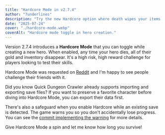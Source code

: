 ```yaml
---
title: "Hardcore Mode in v2.7.4"
author: "7underlines"
description: "Try the new Hardcore option where death wipes your items and gold."
date: "2025-07-24"
cover: "./hardcore-mode.webp"
coverAlt: "Hardcore mode toggle in hero creation."
---
```


Version 2.7.4 introduces a **Hardcore Mode** that you can toggle while creating a new hero. When enabled, any time your hero dies, all of their gold and inventory disappear. It's a high risk, high reward challenge for players looking to test their skills.

Hardcore Mode was requested on [Reddit](https://www.reddit.com/r/QuickDungeonCrawler/comments/1m10vii/is_there_a_version_of_this_that_resets_the_gold/) and I'm happy to see people challenge their friends with it. 

Did you know Quick Dungeon Crawler already supports importing and exporting save files? If you want to preserve a favorite character before diving into Hardcore Mode, you can export their data first.

There's also a safeguard when you enable Hardcore while an existing save is detected. The game warns you so you don't accidentally lose progress. You can see the [commit implementing the warning](https://github.com/Werkstattl/quick-dungeon-crawler-rpg-od/commit/d70afda06b1d0a693db264a72384628acabaa55a) for more details.

Give Hardcore Mode a spin and let me know how long you survive!
